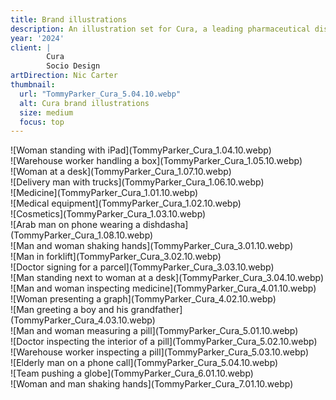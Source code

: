 ```yaml
---
title: Brand illustrations
description: An illustration set for Cura, a leading pharmaceutical distributor based in Kuwait, showcasing their services and products through a range of reoccuring characters.
year: '2024'
client: |
        Cura
        Socio Design
artDirection: Nic Carter
thumbnail:
  url: "TommyParker_Cura_5.04.10.webp"
  alt: Cura brand illustrations
  size: medium
  focus: top
---
```

<div class="frame-img bg-[#fee3c3]">
  ![Woman standing with iPad](TommyParker_Cura_1.04.10.webp)
</div>
<div class="frame-img bg-[#d5b0cf]">
  ![Warehouse worker handling a box](TommyParker_Cura_1.05.10.webp)
</div>
<div class="md-img">
  ![Woman at a desk](TommyParker_Cura_1.07.10.webp)
</div>
<div class="md-img">
  ![Delivery man with trucks](TommyParker_Cura_1.06.10.webp)
</div>

<div class="sm-img">
  ![Medicine](TommyParker_Cura_1.01.10.webp)
</div>
<div class="sm-img">
  ![Medical equipment](TommyParker_Cura_1.02.10.webp)
</div>
<div class="sm-img">
  ![Cosmetics](TommyParker_Cura_1.03.10.webp)
</div>

<div class="md-img">
  ![Arab man on phone wearing a dishdasha](TommyParker_Cura_1.08.10.webp)
</div>
<div class="md-img">
  ![Man and woman shaking hands](TommyParker_Cura_3.01.10.webp)
</div>

<div class="frame-img bg-[#d5b0cf]">
  ![Man in forklift](TommyParker_Cura_3.02.10.webp)
</div>

<div class="md-img">
  ![Doctor signing for a parcel](TommyParker_Cura_3.03.10.webp)
</div>
<div class="md-img">
  ![Man standing next to woman at a desk](TommyParker_Cura_3.04.10.webp)
</div>
<div class="md-img">
  ![Man and woman inspecting medicine](TommyParker_Cura_4.01.10.webp)
</div>
<div class="md-img">
  ![Woman presenting a graph](TommyParker_Cura_4.02.10.webp)
</div>

<div class="frame-img bg-[#e3e1ef]">
  ![Man greeting a boy and his grandfather](TommyParker_Cura_4.03.10.webp)
</div>

<div class="sm-img">
  ![Man and woman measuring a pill](TommyParker_Cura_5.01.10.webp)
</div>
<div class="sm-img">
  ![Doctor inspecting the interior of a pill](TommyParker_Cura_5.02.10.webp)
</div>
<div class="sm-img">
  ![Warehouse worker inspecting a pill](TommyParker_Cura_5.03.10.webp)
</div>

<div class="frame-img bg-[#dad2a5]">
  ![Elderly man on a phone call](TommyParker_Cura_5.04.10.webp)
</div>
<div class="md-img">
  ![Team pushing a globe](TommyParker_Cura_6.01.10.webp)
</div>
<div class="md-img">
  ![Woman and man shaking hands](TommyParker_Cura_7.01.10.webp)
</div>